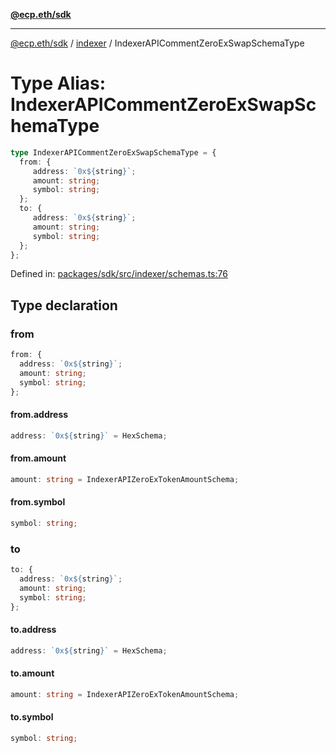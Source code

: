 [**@ecp.eth/sdk**](../../index.mdx)

***

[@ecp.eth/sdk](/sdk-reference/index.mdx) / [indexer](/sdk-reference/indexer/index.mdx) / IndexerAPICommentZeroExSwapSchemaType

# Type Alias: IndexerAPICommentZeroExSwapSchemaType

```ts
type IndexerAPICommentZeroExSwapSchemaType = {
  from: {
     address: `0x${string}`;
     amount: string;
     symbol: string;
  };
  to: {
     address: `0x${string}`;
     amount: string;
     symbol: string;
  };
};
```

Defined in: [packages/sdk/src/indexer/schemas.ts:76](https://github.com/ecp-eth/comments-monorepo/blob/main/packages/sdk/src/indexer/schemas.ts#L76)

## Type declaration

### from

```ts
from: {
  address: `0x${string}`;
  amount: string;
  symbol: string;
};
```

#### from.address

```ts
address: `0x${string}` = HexSchema;
```

#### from.amount

```ts
amount: string = IndexerAPIZeroExTokenAmountSchema;
```

#### from.symbol

```ts
symbol: string;
```

### to

```ts
to: {
  address: `0x${string}`;
  amount: string;
  symbol: string;
};
```

#### to.address

```ts
address: `0x${string}` = HexSchema;
```

#### to.amount

```ts
amount: string = IndexerAPIZeroExTokenAmountSchema;
```

#### to.symbol

```ts
symbol: string;
```
